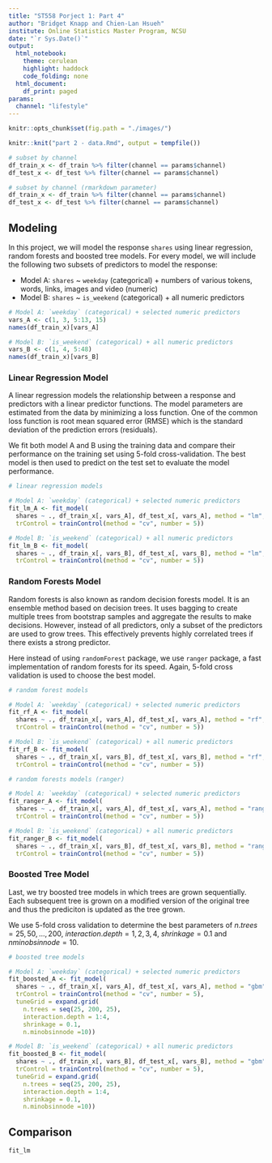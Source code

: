 ```yaml
---
title: "ST558 Porject 1: Part 4"
author: "Bridget Knapp and Chien-Lan Hsueh"
institute: Online Statistics Master Program, NCSU
date: "`r Sys.Date()`"
output:
  html_notebook:
    theme: cerulean
    highlight: haddock
    code_folding: none
  html_document:
    df_print: paged
params:
  channel: "lifestyle"
---
```


```r
knitr::opts_chunk$set(fig.path = "./images/")
```


```r
knitr::knit("part 2 - data.Rmd", output = tempfile())

# subset by channel
df_train_x <- df_train %>% filter(channel == params$channel)
df_test_x <- df_test %>% filter(channel == params$channel)
```


```r
# subset by channel (rmarkdown parameter)
df_train_x <- df_train %>% filter(channel == params$channel)
df_test_x <- df_test %>% filter(channel == params$channel)
```



## Modeling
In this project, we will model the response `shares` using linear regression, random forests and boosted tree models. For every model, we will include the following two subsets of predictors to model the response:

- Model A: `shares` ~ `weekday` (categorical) + numbers of various tokens, words, links, images and video (numeric)
- Model B: `shares` ~ `is_weekend` (categorical) + all numeric predictors

```r
# Model A: `weekday` (categorical) + selected numeric predictors
vars_A <- c(1, 3, 5:13, 15)
names(df_train_x)[vars_A]

# Model B: `is_weekend` (categorical) + all numeric predictors
vars_B <- c(1, 4, 5:48)
names(df_train_x)[vars_B]
```

### Linear Regression Model

A linear regression models the relationship between a response and predictors with a linear predictor functions. The model parameters are estimated from the data by minimizing a loss function. One of the common loss function is root mean squared error (RMSE) which is the standard deviation of the prediction errors (residuals). 

We fit both model A and B using the training data and compare their performance on the training set using 5-fold cross-validation. The best model is then used to predict on the test set to evaluate the model performance.

```r
# linear regression models

# Model A: `weekday` (categorical) + selected numeric predictors
fit_lm_A <- fit_model(
  shares ~ ., df_train_x[, vars_A], df_test_x[, vars_A], method = "lm",
  trControl = trainControl(method = "cv", number = 5))

# Model B: `is_weekend` (categorical) + all numeric predictors
fit_lm_B <- fit_model(
  shares ~ ., df_train_x[, vars_B], df_test_x[, vars_B], method = "lm",
  trControl = trainControl(method = "cv", number = 5))
```

### Random Forests Model

Random forests is also known as random decision forests model. It is an ensemble method based on decision trees. It uses bagging to create multiple trees from bootstrap samples and aggregate the results to make decisions. However, instead of all predictors, only a subset of the predictors are used to grow trees. This effectively prevents highly correlated trees if there exists a strong predictor. 

Here instead of using `randomForest` package, we use `ranger` package, a fast implementation of random forests for its speed. Again, 5-fold cross validation is used to choose the best model.


```r
# random forest models

# Model A: `weekday` (categorical) + selected numeric predictors
fit_rf_A <- fit_model(
  shares ~ ., df_train_x[, vars_A], df_test_x[, vars_A], method = "rf",
  trControl = trainControl(method = "cv", number = 5))

# Model B: `is_weekend` (categorical) + all numeric predictors
fit_rf_B <- fit_model(
  shares ~ ., df_train_x[, vars_B], df_test_x[, vars_B], method = "rf",
  trControl = trainControl(method = "cv", number = 5))
```

```r
# random forests models (ranger)

# Model A: `weekday` (categorical) + selected numeric predictors
fit_ranger_A <- fit_model(
  shares ~ ., df_train_x[, vars_A], df_test_x[, vars_A], method = "ranger",
  trControl = trainControl(method = "cv", number = 5))

# Model B: `is_weekend` (categorical) + all numeric predictors
fit_ranger_B <- fit_model(
  shares ~ ., df_train_x[, vars_B], df_test_x[, vars_B], method = "ranger",
  trControl = trainControl(method = "cv", number = 5))
```

### Boosted Tree Model

Last, we try boosted tree models in which trees are grown sequentially. Each subsequent tree is grown on a modified version of the original tree and thus the prediciton is updated as the tree grown.

We use 5-fold cross validation to determine the best parameters of $n.trees = {25, 50, ..., 200}$, $interaction.depth = {1, 2, 3, 4}$, $shrinkage = 0.1$ and $nminobsinnode = 10$.


```r
# boosted tree models

# Model A: `weekday` (categorical) + selected numeric predictors
fit_boosted_A <- fit_model(
  shares ~ ., df_train_x[, vars_A], df_test_x[, vars_A], method = "gbm",
  trControl = trainControl(method = "cv", number = 5),
  tuneGrid = expand.grid(
    n.trees = seq(25, 200, 25),
    interaction.depth = 1:4,
    shrinkage = 0.1,
    n.minobsinnode =10))

# Model B: `is_weekend` (categorical) + all numeric predictors
fit_boosted_B <- fit_model(
  shares ~ ., df_train_x[, vars_B], df_test_x[, vars_B], method = "gbm",
  trControl = trainControl(method = "cv", number = 5),
  tuneGrid = expand.grid(
    n.trees = seq(25, 200, 25),
    interaction.depth = 1:4,
    shrinkage = 0.1,
    n.minobsinnode =10))
```

## Comparison

```r
fit_lm
```

